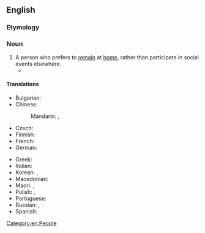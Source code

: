==English==

===Etymology===
{{compound|home|body|lang=en}}

===Noun===
{{en-noun|homebodies}}

# A person who prefers to [[remain]] at [[home]], rather than participate in social events elsewhere.
#* {{quote-book
|year=1852
|title=Aunt Phillis's Cabin
|author=Mary Henderson Eastman
|authorlink=Seth and Mary Eastman
|chapter=[[s:en:Aunt Phillis's Cabin/Chapter XIV|chapter XIV]]
|passage=After Phillis left Mrs. Weston's room, she was on her way to her cabin, when she noticed Aunt Peggy sitting alone at the door. She was rather a '''homebody'''; yet she reproached herself with having neglected poor old Peggy, when she saw her looking so desolate and dejected.}}
#: {{ux|en|Although my uncle likes to travel, my aunt is a '''homebody''', so he usually comes with us while she stays home with her cats.}}

====Translations====
{{trans-top|person who likes to stay home}}
* Bulgarian: {{t|bg|домошар|m}}
* Chinese:
*: Mandarin: {{t+|cmn|宅男|tr=zháinán|m|sc=Hani}}, {{t+|cmn|宅女|tr=zháinǚ|f|sc=Hani}}
* Czech: {{t+|cs|pecivál|m}}
* Finnish: {{t+|fi|kotikissa}}
* French: {{t+|fr|casanier|m}}
* German: {{t+|de|Stubenhocker|m}}
{{trans-mid}}
* Greek: {{t+|el|σπιτόγατος|m}}
* Italian: {{t+|it|pantofolaio|m}}
* Korean: {{t|ko|집돌이|m}}, {{t|ko|집순이|f}}
* Macedonian: {{t|mk|домашар|m}}
* Maori: {{t|mi|kōkōmuka noho tara-ā-whare}}, {{t|mi|kōkōmuka tū tara-ā-whare}}
* Polish: {{t+|pl|domator|m}}, {{t+|pl|domatorka|f}}
* Portuguese: {{t+|pt|caseiro|m}}
* Russian: {{t+|ru|домосе́д|m}}, {{t+|ru|домосе́дка|f}}
* Spanish: {{t|es|casero|m}}
{{trans-bottom}}

[[Category:en:People]]